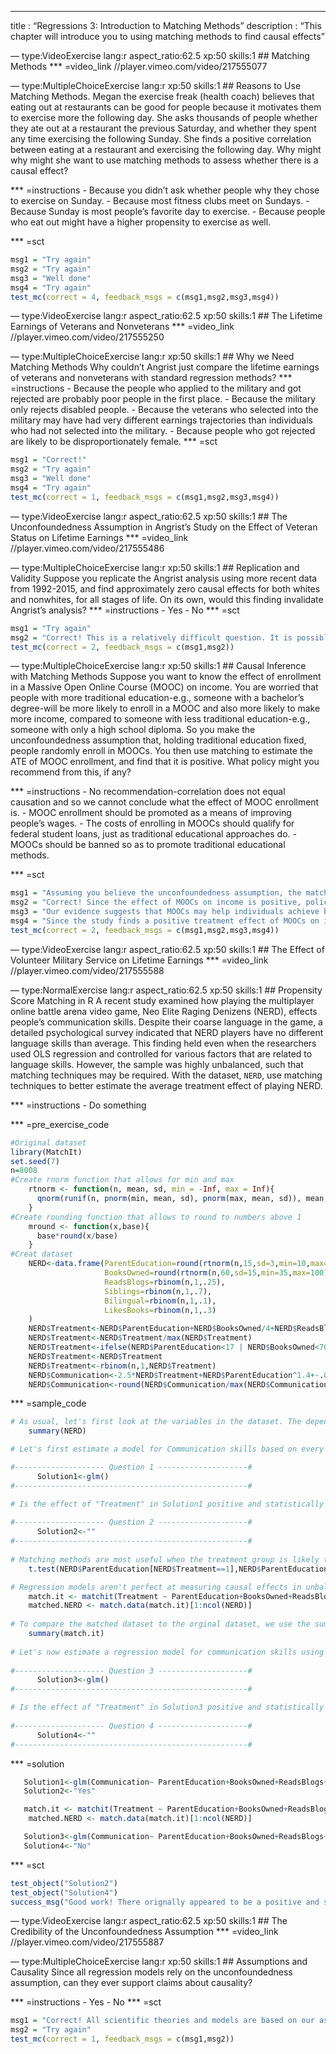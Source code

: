 --- 
title       : "Regressions 3: Introduction to Matching Methods"
description : "This chapter will introduce you to using matching methods to find causal effects"
 
 
--- type:VideoExercise lang:r aspect_ratio:62.5 xp:50 skills:1 
## Matching Methods
*** =video_link
//player.vimeo.com/video/217555077

--- type:MultipleChoiceExercise lang:r xp:50 skills:1 
## Reasons to Use Matching Methods. 
Megan the exercise freak (health coach) believes that eating out at restaurants can be good for people because it motivates them to exercise more the following day. She asks thousands of people whether they ate out at a restaurant the previous Saturday, and whether they spent any time exercising the following Sunday. She finds a positive correlation between eating at a restaurant and exercising the following day. Why might why might she want to use matching methods to assess whether there is a causal effect?

*** =instructions
- Because you didn't ask whether people why they chose to exercise on Sunday.
- Because most fitness clubs meet on Sundays.
- Because Sunday is most people's favorite day to exercise.
- Because people who eat out might have a higher propensity to exercise as well.

*** =sct
```{r}
msg1 = "Try again"
msg2 = "Try again"
msg3 = "Well done"
msg4 = "Try again"
test_mc(correct = 4, feedback_msgs = c(msg1,msg2,msg3,msg4))
```




--- type:VideoExercise lang:r aspect_ratio:62.5 xp:50 skills:1 
## The Lifetime Earnings of Veterans and Nonveterans
*** =video_link
//player.vimeo.com/video/217555250


--- type:MultipleChoiceExercise lang:r xp:50 skills:1 
## Why we Need Matching Methods
Why couldn't Angrist just compare the lifetime earnings of veterans and nonveterans with standard regression methods?
*** =instructions
- Because the people who applied to the military and got rejected are probably poor people in the first place.
- Because the military only rejects disabled people.
- Because the veterans who selected into the military may have had very different earnings trajectories than individuals who had not selected into the military.
- Because people who got rejected are likely to be disproportionately female.
*** =sct
```{r}
msg1 = "Correct!"
msg2 = "Try again"
msg3 = "Well done"
msg4 = "Try again"
test_mc(correct = 1, feedback_msgs = c(msg1,msg2,msg3,msg4))
```



--- type:VideoExercise lang:r aspect_ratio:62.5 xp:50 skills:1 
## The Unconfoundedness Assumption in Angrist's Study on the Effect of Veteran Status on Lifetime Earnings
*** =video_link
//player.vimeo.com/video/217555486



--- type:MultipleChoiceExercise lang:r xp:50 skills:1 
## Replication and Validity
Suppose you replicate the Angrist analysis using more recent data from 1992-2015, and find approximately zero causal effects for both whites and nonwhites, for all stages of life. On its own, would this finding invalidate Angrist's analysis?
*** =instructions
- Yes
- No
*** =sct
```{r}
msg1 = "Try again"
msg2 = "Correct! This is a relatively difficult question. It is possible that unit level causal effects change over time, so using a different data set with more recent data may simply tell us that the causal effect has been decreasing over time. If this is the case, your replication does not necessarily invalidate his analysis. On the other hand, if you have a strong reason to believe that the causal effects do not change over time, then this would perhaps call into question the validity of the earlier findings."
test_mc(correct = 2, feedback_msgs = c(msg1,msg2))
```

--- type:MultipleChoiceExercise lang:r xp:50 skills:1 
## Causal Inference with Matching Methods 
Suppose you want to know the effect of enrollment in a Massive Open Online Course (MOOC) on income. You are worried that people with more traditional education-e.g., someone with a bachelor's degree-will be more likely to enroll in a MOOC and also more likely to make more income, compared to someone with less traditional education-e.g., someone with only a high school diploma. So you make the unconfoundedness assumption that, holding traditional education fixed, people randomly enroll in MOOCs. You then use matching to estimate the ATE of MOOC enrollment, and find that it is positive. What policy might you recommend from this, if any?

*** =instructions
- No recommendation-correlation does not equal causation and so we cannot conclude what the effect of MOOC enrollment is.
- MOOC enrollment should be promoted as a means of improving people's wages.
- The costs of enrolling in MOOCs should qualify for federal student loans, just as traditional educational approaches do.
- MOOCs should be banned so as to promote traditional educational methods.

*** =sct
```{r}
msg1 = "Assuming you believe the unconfoundedness assumption, the matching method does actually get a true causal effect. As usual, there is always room for debate on whether this assumption is credible, but this answer overstates that case."
msg2 = "Correct! Since the effect of MOOCs on income is positive, policies which promote MOOCs will tend to increase income on average."
msg3 = "Our evidence suggests that MOOCs may help individuals achieve better incomes, but we do not have enough informtion to justify whether MOOCs should qualify for student loans. For example, given that MOOCs are relatively inexpensive to enroll in, it may be unnecessary or unreasonably costly to create a system that provides federal student loans for MOOCs."
msg4 = "Since the study finds a positive treatment effect of MOOCs on income, this is an unintuitive conclusion to arrive at."
test_mc(correct = 2, feedback_msgs = c(msg1,msg2,msg3,msg4))
```



--- type:VideoExercise lang:r aspect_ratio:62.5 xp:50 skills:1 
## The Effect of Volunteer Military Service on Lifetime Earnings
*** =video_link
//player.vimeo.com/video/217555588


--- type:NormalExercise lang:r aspect_ratio:62.5 xp:50 skills:1
## Propensity Score Matching in R
A recent study examined how playing the multiplayer online battle arena video game, Neo Elite Raging Denizens (NERD), effects people's communication skills. Despite their coarse language in the game, a detailed psychological survey indicated that NERD players have no different language skills than average. This finding held even when the researchers used OLS regression and controlled for various factors that are related to language skills. However, the sample was highly unbalanced, such that matching techniques may be required. With the dataset, `NERD`, use matching techniques to better estimate the average treatment effect of playing NERD.

*** =instructions
- Do something

*** =pre_exercise_code
```{r}
#Original dataset
library(MatchIt)
set.seed(7)
n=8008
#Create rnorm function that allows for min and max
    rtnorm <- function(n, mean, sd, min = -Inf, max = Inf){
      qnorm(runif(n, pnorm(min, mean, sd), pnorm(max, mean, sd)), mean, sd)
    }
#Create rounding function that allows to round to numbers above 1
    mround <- function(x,base){ 
      base*round(x/base) 
    } 
#Creat dataset
    NERD<-data.frame(ParentEducation=round(rtnorm(n,15,sd=3,min=10,max=20),1),
                     BooksOwned=round(rtnorm(n,60,sd=15,min=35,max=100),1),
                     ReadsBlogs=rbinom(n,1,.25),
                     Siblings=rbinom(n,1,.7),
                     Bilingual=rbinom(n,1,.1),
                     LikesBooks=rbinom(n,1,.3)
    )
    NERD$Treatment<-NERD$ParentEducation+NERD$BooksOwned/4+NERD$ReadsBlogs*10-NERD$Siblings*5+NERD$LikesBooks*10 +rnorm(n,10,3)
    NERD$Treatment<-NERD$Treatment/max(NERD$Treatment)
    NERD$Treatment<-ifelse(NERD$ParentEducation<17 | NERD$BooksOwned<70,0,NERD$Treatment)
    NERD$Treatment<-NERD$Treatment
    NERD$Treatment<-rbinom(n,1,NERD$Treatment)
    NERD$Communication<-2.5*NERD$Treatment+NERD$ParentEducation^1.4+-.01*NERD$Treatment*NERD$ParentEducation+-.01*NERD$Treatment*NERD$BooksOwned^1.2+NERD$BooksOwned*.6+1.5*NERD$ReadsBlogs+NERD$LikesBooks*.7 + NERD$Siblings + .25*NERD$Bilingual +rnorm(n,5,1) 
    NERD$Communication<-round(NERD$Communication/max(NERD$Communication)*10)

```
*** =sample_code
```{r}
# As usual, let's first look at the variables in the dataset. The dependent variable in our model, Communication, was measured via a battery of questions and put on a 1:10 scale, with 1=very poor communication skills and 10=very good communication skills. Whether the respondent plays NERD is measured via the Treatment variable. Only a small proportion of our sample actually played NERD. The other variables in the dataset are  factors that could possibly affect a person's communication ability. Most are measured as binary or "dummy" variables. For example, respondents who had any siblings were marked with a "1" in the siblings variable. 
    summary(NERD)

# Let's first estimate a model for Communication skills based on every other variable in the dataset. Use R's glm() formula. 

#-------------------- Question 1 --------------------#
      Solution1<-glm()
#----------------------------------------------------#

# Is the effect of "Treatment" in Solution1 positive and statistically significant? Use the summary command on Solution1 to check. Answer with "Yes" or "No"
    
#-------------------- Question 2 --------------------#
      Solution2<-""
#----------------------------------------------------#
    
# Matching methods are most useful when the treatment group is likely to be different from the general population. To determine if the treatment group differs from the population on any variable, we could run a t.test. The following is an example of how we would test if the treatment group tends to have more or less educated parents than the rest of the sample. This t.test suggests that our Treatment group has much more educated parents than in our control group.
    t.test(NERD$ParentEducation[NERD$Treatment==1],NERD$ParentEducation[NERD$Treatment==0])

# Regression models aren't perfect at measuring causal effects in unbalanced data. A more robust way to test the effect of our treatment on communication skills is through matching methods. Matching methods balance the treatment group with the control group so that they are more identical. In R, the best tool for doing matching is the "MatchIt" package. Below, we use the MatchIt package to subset our NERD dataset so that our control group contains observations that are most similar to those in our treatment group. The below syntax builds a model for estimating "Treatment" by all other control variables in our dataset, and subsets the NERD dataset to observations that have a high predicted probability for being in the treatment group. There are many methods for matching data, but in this question, we use MatchIt's default methods. 
    match.it <- matchit(Treatment ~ ParentEducation+BooksOwned+ReadsBlogs+Siblings+Bilingual+LikesBooks, data = NERD)
    matched.NERD <- match.data(match.it)[1:ncol(NERD)]
    
# To compare the matched dataset to the orginal dataset, we use the summary command on the object produced by the "matchit" formula. The "Summary of balance for all data" shows mean values of each variable across our original treatment and control groups, and the "Summary of balance for matched data" shows mean values of each variable across our matched dataset. You may notice that the mean values between the treatment and control groups are much more similar in the matched dataset than in the original dataset. The "Sample sizes" output shows that the algorithm matched one observation in the control group for each observation in the treatment group.
    summary(match.it)    
    
# Let's now estimate a regression model for communication skills using our matched dataset (matched.NERD). The syntax should be identical to Solution1, except that we are using the matched.NERD dataset.
    
#-------------------- Question 3 --------------------#
      Solution3<-glm()
#----------------------------------------------------#

# Is the effect of "Treatment" in Solution3 positive and statistically significant? Use the summary command on Solution3 to check. Answer with "Yes" or "No"
    
#-------------------- Question 4 --------------------#
      Solution4<-""
#----------------------------------------------------#

```
*** =solution
```{r}
   Solution1<-glm(Communication~ ParentEducation+BooksOwned+ReadsBlogs+Siblings+Bilingual+LikesBooks+Treatment,data=NERD)
   Solution2<-"Yes"

   match.it <- matchit(Treatment ~ ParentEducation+BooksOwned+ReadsBlogs+Siblings+Bilingual+LikesBooks, data = NERD)
    matched.NERD <- match.data(match.it)[1:ncol(NERD)]

   Solution3<-glm(Communication~ ParentEducation+BooksOwned+ReadsBlogs+Siblings+Bilingual+LikesBooks+Treatment,data=matched.NERD)
   Solution4<-"No"
```
*** =sct
```{r}
test_object("Solution2")
test_object("Solution4")
success_msg("Good work! There orignally appeared to be a positive and statistically significant effect for playing NERD on respondent's communication skills, but when we balanced the data, this effect disappeared. This suggests that playing NERD does not improve people's communication skills; rather, NERD players tend to have good communication skills for a variety of other reasons.")
```



--- type:VideoExercise lang:r aspect_ratio:62.5 xp:50 skills:1 
## The Credibility of the Unconfoundedness Assumption
*** =video_link
//player.vimeo.com/video/217555887


--- type:MultipleChoiceExercise lang:r xp:50 skills:1 
## Assumptions and Causality
Since all regression models rely on the unconfoundedness assumption, can they ever support claims about causality?

*** =instructions
- Yes
- No
*** =sct
```{r}
msg1 = "Correct! All scientific theories and models are based on our assumptions about the world. Few, if any, statistical models can prove whether two variables are causally related. However, if our models rest on reasonable assumptions, they can support our claims about causality. This is also why we have so many models to test causal relationships. There are many statistical models where the unconfoundedness assumption is more plausible than in OLS regression"
msg2 = "Try again"
test_mc(correct = 1, feedback_msgs = c(msg1,msg2))
```
